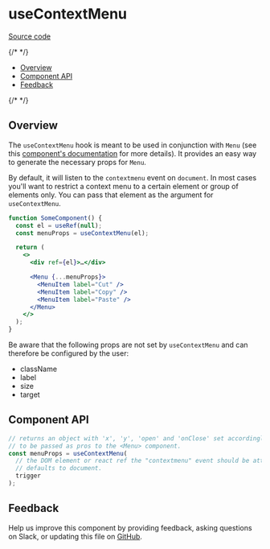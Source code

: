 
<Meta isTemplate />

# useContextMenu

[Source code](https://github.com/carbon-design-system/carbon/tree/main/packages/react/src/components/ContextMenu)

{/* <!-- START doctoc generated TOC please keep comment here to allow auto update --> <!-- DON'T EDIT THIS SECTION, INSTEAD RE-RUN doctoc TO UPDATE --> */}

- [Overview](#overview)
- [Component API](#component-api)
- [Feedback](#feedback)

{/* <!-- END doctoc generated TOC please keep comment here to allow auto update --> */}

## Overview

The `useContextMenu` hook is meant to be used in conjunction with `Menu` (see
this [component's documentation](/docs/components-menu--playground) for more
details). It provides an easy way to generate the necessary props for `Menu`.

By default, it will listen to the `contextmenu` event on `document`. In most
cases you'll want to restrict a context menu to a certain element or group of
elements only. You can pass that element as the argument for `useContextMenu`.

```jsx
function SomeComponent() {
  const el = useRef(null);
  const menuProps = useContextMenu(el);

  return (
    <>
      <div ref={el}>…</div>

      <Menu {...menuProps}>
        <MenuItem label="Cut" />
        <MenuItem label="Copy" />
        <MenuItem label="Paste" />
      </Menu>
    </>
  );
}
```

Be aware that the following props are not set by `useContextMenu` and can
therefore be configured by the user:

- className
- label
- size
- target

## Component API

```js
// returns an object with 'x', 'y', 'open' and 'onClose' set accordingly intended
// to be passed as pros to the <Menu> component.
const menuProps = useContextMenu(
  // the DOM element or react ref the "contextmenu" event should be attached to.
  // defaults to document.
  trigger
);
```

## Feedback

Help us improve this component by providing feedback, asking questions on Slack,
or updating this file on
[GitHub](https://github.com/carbon-design-system/carbon/edit/main/packages/react/src/components/ContextMenu/useContextMenu.mdx).
